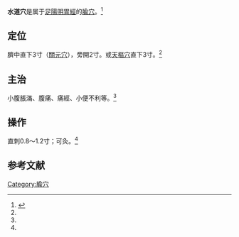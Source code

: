 {{Infobox acupoint
|name = 水道穴
|image = 
|imagesize = 
|caption =
|simplified = 水道
|traditional = 水道
|code = ST28
|pinyin = Shuǐdào
|meridian = 足陽明胃經
|location = 臍中直下3寸（[[關元穴|關元穴]]），旁開2寸
|treat = 小腹脹滿、腹痛、痛經、小便不利等。
|processing = 直刺0.8～1.2寸；可灸
|footnotes = 
}}
'''水道穴'''是属于[[足陽明胃經|足陽明胃經]]的[[腧穴|腧穴]]。<ref name="针灸学">{{Cite book |title=针灸学 |url=https://archive.org/details/zhenjiuxue0000unse |author=孙国杰 主编 |publisher=[[上海科学技术出版社|上海科学技术出版社]] |year=1997 |pages=[https://archive.org/details/zhenjiuxue0000unse/page/54 54] |isbn=7-5323-4102-X}}</ref>

==定位==
臍中直下3寸（[[關元穴|關元穴]]），旁開2寸。或[[天樞穴|天樞穴]]直下3寸。<ref name="针灸学"/>

==主治==
小腹脹滿、腹痛、痛經、小便不利等。<ref name="针灸学"/>

==操作==
直刺0.8～1.2寸；可灸。<ref name="针灸学"/>

==参考文献==
{{reflist}}

{{经络}}
{{足陽明胃經}}

{{DEFAULTSORT:S}}
[[Category:腧穴|Category:腧穴]]